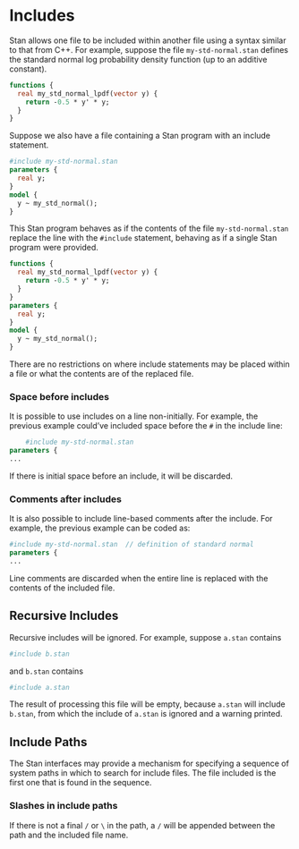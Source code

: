 # Includes {#includes.section}

Stan allows one file to be included within another file using a syntax
similar to that from C++.  For example, suppose the file
`my-std-normal.stan` defines the standard normal log probability
density function (up to an additive constant).

```stan
functions {
  real my_std_normal_lpdf(vector y) {
    return -0.5 * y' * y;
  }
}
```

Suppose we also have a file containing a Stan program with an include
statement.

```stan
#include my-std-normal.stan
parameters {
  real y;
}
model {
  y ~ my_std_normal();
}
```

This Stan program behaves as if the contents of the file
`my-std-normal.stan` replace the line with the `#include`
statement, behaving as if a single Stan program were provided.

```stan
functions {
  real my_std_normal_lpdf(vector y) {
    return -0.5 * y' * y;
  }
}
parameters {
  real y;
}
model {
  y ~ my_std_normal();
}
```

There are no restrictions on where include statements may be placed
within a file or what the contents are of the replaced file.

### Space before includes

It is possible to use includes on a line non-initially.  For example,
the previous example could've included space before the `#` in the
include line:

```stan
    #include my-std-normal.stan
parameters {
...
```

If there is initial space before an include, it will be discarded.

### Comments after includes

It is also possible to include line-based comments after the include.
For example, the previous example can be coded as:


```stan
#include my-std-normal.stan  // definition of standard normal
parameters {
...
```

Line comments are discarded when the entire line is replaced with the
contents of the included file.


## Recursive Includes

Recursive includes will be ignored.  For example, suppose
`a.stan` contains

```stan
#include b.stan
```

and `b.stan` contains

```stan
#include a.stan
```

The result of processing this file will be empty, because
`a.stan` will include `b.stan`, from which the include of
`a.stan` is ignored and a warning printed.

## Include Paths

The Stan interfaces may provide a mechanism for specifying a sequence of
system paths in which to search for include files.  The file included
is the first one that is found in the sequence.

### Slashes in include paths

If there is not a final `/` or `\` in the path, a `/` will be
appended between the path and the included file name.
